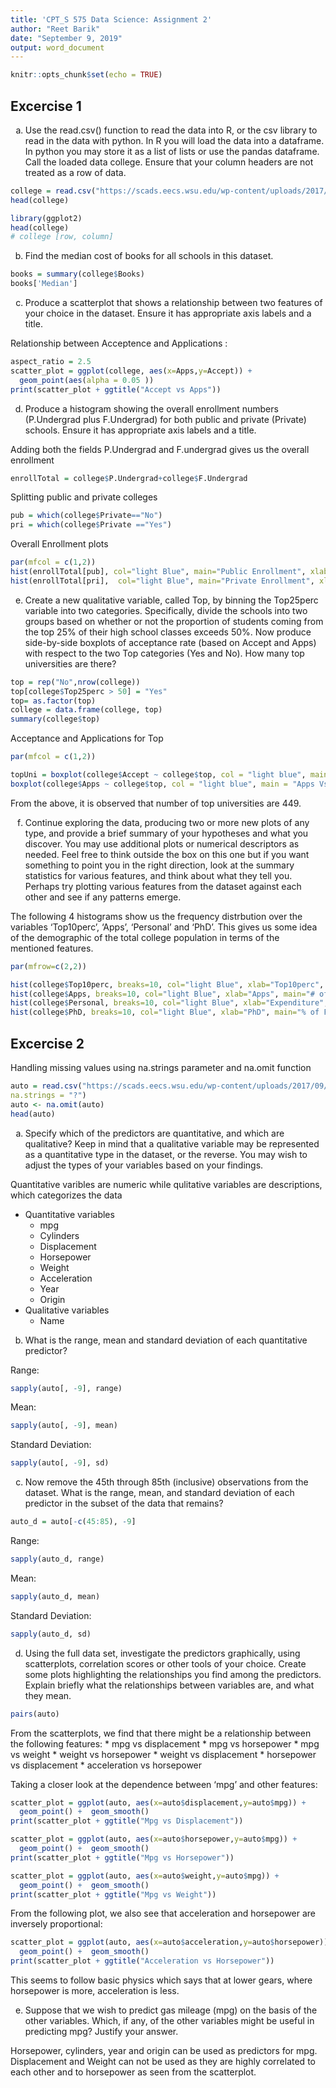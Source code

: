 ---
title: 'CPT_S 575 Data Science: Assignment 2'
author: "Reet Barik"
date: "September 9, 2019"
output: word_document
---


```{r setup, include=FALSE}
knitr::opts_chunk$set(echo = TRUE)
```

## Excercise 1  

(a) Use the read.csv() function to read the data into R, or the csv library to read in the
data with python. In R you will load the data into a dataframe. In python you may store it as a list
of lists or use the pandas dataframe. Call the loaded data college. Ensure that your column
headers are not treated as a row of data.  


```{r setup , include=TRUE}
college = read.csv("https://scads.eecs.wsu.edu/wp-content/uploads/2017/09/College.csv")
head(college)
```

```{r ,include=FALSE}
library(ggplot2)
head(college)
# college [row, column]

```
(b) Find the median cost of books for all schools in this dataset.


```{r ,  include=TRUE}
books = summary(college$Books)
books['Median']
```


(c) Produce a scatterplot that shows a relationship between two features of your choice in
the dataset. Ensure it has appropriate axis labels and a title.
  
Relationship between Acceptence and Applications :

```{r, echo=FALSE}
aspect_ratio = 2.5
scatter_plot = ggplot(college, aes(x=Apps,y=Accept)) +
  geom_point(aes(alpha = 0.05 ))
print(scatter_plot + ggtitle("Accept vs Apps"))

```

(d) Produce a histogram showing the overall enrollment numbers (P.Undergrad plus
F.Undergrad) for both public and private (Private) schools. Ensure it has appropriate axis labels
and a title.

  Adding both the fields P.Undergrad and F.undergrad gives us the overall enrollment
```{r}
enrollTotal = college$P.Undergrad+college$F.Undergrad
```
  Splitting public and private colleges
```{r}
pub = which(college$Private=="No")
pri = which(college$Private =="Yes")
```

Overall Enrollment plots
```{r}
par(mfcol = c(1,2))
hist(enrollTotal[pub], col="light Blue", main="Public Enrollment", xlab="Enrollment", ylab="Value")
hist(enrollTotal[pri],  col="light Blue", main="Private Enrollment", xlab="Enrollment", ylab="Value")
```

(e) Create a new qualitative variable, called Top, by binning the Top25perc variable into
two categories. Specifically, divide the schools into two groups based on whether or not the
proportion of students coming from the top 25% of their high school classes exceeds 50%.
Now produce side-by-side boxplots of acceptance rate (based on Accept and Apps) with respect
to the two Top categories (Yes and No). How many top universities are there? 



```{r}
top = rep("No",nrow(college))
top[college$Top25perc > 50] = "Yes"
top= as.factor(top)
college = data.frame(college, top)
summary(college$top)
```

Acceptance and Applications for Top

```{r}
par(mfcol = c(1,2))

topUni = boxplot(college$Accept ~ college$top, col = "light blue", main = "Accept Vs Top", xlab = "Top", ylab = "Accept", ylim = c(0, 8000))
boxplot(college$Apps ~ college$top, col = "light blue", main = "Apps Vs Top", xlab = "Top", ylab = "Apps",  ylim = c(0, 12000))

```

From the above, it is observed that number of top universities are 449.


(f) Continue exploring the data, producing two or more new plots of any type, and
provide a brief summary of your hypotheses and what you discover. You may use additional
plots or numerical descriptors as needed. Feel free to think outside the box on this one but if you
want something to point you in the right direction, look at the summary statistics for various
features, and think about what they tell you. Perhaps try plotting various features from the
dataset against each other and see if any patterns emerge.

The following 4 histograms show us the frequency distrbution over the variables 'Top10perc', 'Apps', 'Personal' and 'PhD'. This gives us some idea of the demographic of the total college population in terms of the mentioned features.  

```{r, echo=FALSE}
par(mfrow=c(2,2))

hist(college$Top10perc, breaks=10, col="light Blue", xlab="Top10perc", main="% of Top10 H.S. Students")
hist(college$Apps, breaks=10, col="light Blue", xlab="Apps", main="# of New Applications Received")
hist(college$Personal, breaks=10, col="light Blue", xlab="Expenditure", main="Estimated Personal Spending")
hist(college$PhD, breaks=10, col="light Blue", xlab="PhD", main="% of Faculty with Ph.D.'s")
```


## Excercise 2  

Handling missing values using na.strings parameter and na.omit function
```{r}
auto = read.csv("https://scads.eecs.wsu.edu/wp-content/uploads/2017/09/Auto.csv",
na.strings = "?")
auto <- na.omit(auto)
head(auto)
```

(a) Specify which of the predictors are quantitative, and which are qualitative? Keep in
mind that a qualitative variable may be represented as a quantitative type in the dataset, or the
reverse. You may wish to adjust the types of your variables based on your findings.

Quantitative varibles are numeric while qulitative variables are descriptions, which categorizes the data

* Quantitative variables
    + mpg
    + Cylinders
    + Displacement
    + Horsepower
    + Weight
    + Acceleration
    + Year
    + Origin
* Qualitative variables
    + Name
  

(b) What is the range, mean and standard deviation of each quantitative predictor?

  Range:
```{r}
sapply(auto[, -9], range)
```

Mean:
```{r}
sapply(auto[, -9], mean)
```

Standard Deviation:

```{r}
sapply(auto[, -9], sd)
```


(c) Now remove the 45th through 85th (inclusive) observations from the dataset. What is
the range, mean, and standard deviation of each predictor in the subset of the data that remains?


```{r}
auto_d = auto[-c(45:85), -9]
```

Range:

```{r}
sapply(auto_d, range)
```


Mean:

```{r}
sapply(auto_d, mean)
```


Standard Deviation:

```{r}
sapply(auto_d, sd)
```


(d) Using the full data set, investigate the predictors graphically, using scatterplots,
correlation scores or other tools of your choice. Create some plots highlighting the relationships
you find among the predictors. Explain briefly what the relationships between variables are, and
what they mean.



```{r}
pairs(auto)
```

From the scatterplots, we find that there might be a relationship between the following features:
 * mpg vs displacement
 * mpg vs horsepower
 * mpg vs weight
 * weight vs horsepower
 * weight vs displacement
 * horsepower vs displacement
 * acceleration vs horsepower

Taking a closer look at the dependence between 'mpg' and other features:

```{r, echo=FALSE}
scatter_plot = ggplot(auto, aes(x=auto$displacement,y=auto$mpg)) +
  geom_point() +  geom_smooth()
print(scatter_plot + ggtitle("Mpg vs Displacement"))
```

```{r, echo=FALSE}
scatter_plot = ggplot(auto, aes(x=auto$horsepower,y=auto$mpg)) +
  geom_point() +  geom_smooth()
print(scatter_plot + ggtitle("Mpg vs Horsepower"))
```

```{r, echo=FALSE}
scatter_plot = ggplot(auto, aes(x=auto$weight,y=auto$mpg)) +
  geom_point() +  geom_smooth()
print(scatter_plot + ggtitle("Mpg vs Weight"))
```

From the following plot, we also see that acceleration and horsepower are inversely proportional: 

```{r, echo=FALSE}
scatter_plot = ggplot(auto, aes(x=auto$acceleration,y=auto$horsepower)) +
  geom_point() +  geom_smooth()
print(scatter_plot + ggtitle("Acceleration vs Horsepower"))

```

This seems to follow basic physics which says that at lower gears, where horsepower is more, acceleration is less.



(e) Suppose that we wish to predict gas mileage (mpg) on the basis of the other variables.
Which, if any, of the other variables might be useful in predicting mpg? Justify your answer.

Horsepower, cylinders, year and origin can be used as predictors for mpg. Displacement and Weight can not
be used as they are highly correlated to each other and to horsepower as seen from the scatterplot.
